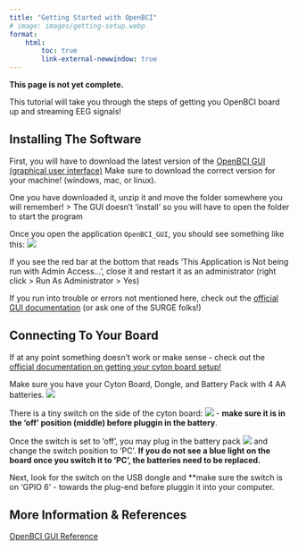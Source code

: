 ```yaml
---
title: "Getting Started with OpenBCI"
# image: images/getting-setup.webp
format: 
    html:
        toc: true
        link-external-newwindow: true
---
```


<div class="notice">
  **This page is not yet complete.**
</div>

This tutorial will take you through the steps of getting you OpenBCI board up and streaming EEG signals!

## Installing The Software

First, you will have to download the latest version of the [OpenBCI GUI (graphical user interface)](https://openbci.com/downloads)
Make sure to download the correct version for your machine! (windows, mac, or linux).

One you have downloaded it, unzip it and move the folder somewhere you will remember!
> The GUI doesn't 'install' so you will have to open the folder to start the program 

Once you open the application `OpenBCI_GUI`, you should see something like this:
![](images/gui-img1.PNG){fig-align="center"}

If you see the red bar at the bottom that reads 'This Application is Not being run with Admin Access...', close it and restart it as an administrator (right click > Run As Administrator > Yes)

If you run into trouble or errors not mentioned here, check out the [official GUI documentation](https://docs.openbci.com/Software/OpenBCISoftware/GUIDocs/) (or ask one of the SURGE folks!)

## Connecting To Your Board

If at any point something doesn't work or make sense - check out the [official documentation on getting your cyton board setup!](https://docs.openbci.com/GettingStarted/Boards/CytonGS/)

Make sure you have your Cyton Board, Dongle, and Battery Pack with 4 AA batteries.
![](images/cyton-kit.jpg){fig-align="center"}

There is a tiny switch on the side of the cyton board: ![](images/cyton-switch.jpg) - **make sure it is in the 'off' position (middle) before pluggin in the battery**.

Once the switch is set to 'off', you may plug in the battery pack ![](images/cyton-plugin.jpg) and change the switch position to 'PC'. **If you do not see a blue light on the board once you switch it to 'PC', the batteries need to be replaced.**

Next, look for the switch on the USB dongle and **make sure the switch is on 'GPIO 6' - towards the plug-end before pluggin it into your computer.



## More Information & References

[OpenBCI GUI Reference](https://docs.openbci.com/Software/OpenBCISoftware/GUIDocs/)